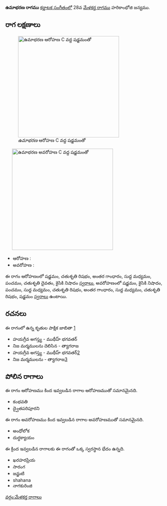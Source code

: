 {{Infobox ragam
	| name          	= ఉమాభరణ
	| synonym	    	= 
	| mela          	= 
	| chakra        	= 
	| janaka        	= 
	| type          	= సంపూర్ణ-షడవ
	| arohanam      	= {{svaraC|S|R2|G3|M1|P|D2|N2}} 
	| avarohanam    	= {{svaraC|S'|N2|P|M1|R2|G3|M1|R2|S}}
	| jeeva         	=
	| chhaya        	=
	| nyasa         	=
	| vishesha      	= 
	| equivalent  		= 
}}
{{కర్ణాటక సంగీత రాగాలు}}
'''ఉమాభరణ రాగము''' [[కర్ణాటక సంగీతం]]లో 28వ [[మేళకర్త రాగము]] హరికాంభోజి జన్యము. 


==రాగ లక్షణాలు==
[[Image:umabharana_ar_kb2wiki.png|thumb|right|316px|''ఉమాభరణ'' ఆరోహణ C వద్ద షడ్జమంతో]]
	[[Image:umabharana_av_kb2wiki.png|thumb|right|316px|''ఉమాభరణ'' అవరోహణ C వద్ద షడ్జమంతో]]

* ఆరోహణ : {{svaraC|S|R2|G3|M1|P|D2|N2}} 
* అవరోహణ : {{svaraC|S'|N2|P|M1|R2|G3|M1|R2|S}}

ఈ రాగం ఆరోహణంలో షడ్జమం, చతుశృతి రిషభం, అంతర గాంధారం, సుద్ద మధ్యమం, పంచమం, చతుశృతి దైవతం, కైసికి నిషాదం [[స్వరాలు]], అవరోహణంలో షడ్జమం, కైసికి నిషాదం, పంచమం, సుద్ద మధ్యమం, చతుశృతి రిషభం, అంతర గాంధారం, సుద్ద మధ్యమం, చతుశృతి రిషభం, షడ్జమం [[స్వరాలు]] ఉంటాయి.

==రచనలు==
ఈ రాగంలో ఉన్న కృతుల పాక్షిక జాబితా [https://github.com/ssrihari/ragavardhini/blob/master/ragas/kritis.psv]
* హయగ్రీవ అగస్త్య - ముథీహ్ భగవతర్
* నిజ మర్మములను దెలిసిన - త్యాగరాజ
* హయగ్రీవ  అగస్త్య - ముథీహ్ భగవతర్[http://www.karnatik.com/c2064.shtml]
* నిజ మర్మములను - త్యాగరాజ[http://www.karnatik.com/c2658.shtml]




==పోలిన రాగాలు==
ఈ రాగం ఆరోహణము కింద ఇవ్వబడిన రాగాల ఆరోహణముతో సమానమైనది.
* కంభవతి
* ద్వైతపరిపూరని

ఈ రాగం అవరోహణము కింద ఇవ్వబడిన రాగాల అవరోహణముతో సమానమైనది.
* అంధోలోక
* దుర్ధక్యాయం

ఈ క్రింద ఇవ్వబడిన రాగాలకు ఈ రాగంతో ఒక్క స్వరస్థాన భేదం ఉన్నది.
* ఖరహరప్రియ
* సారంగ
* జన్జుటి
* shahana
* నాగకురింజి



[[వర్గం:మేళకర్త రాగాలు]]